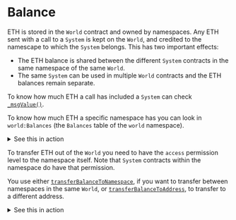 
# Balance

ETH is stored in the `World` contract and owned by namespaces.
Any ETH sent with a call to a `System` is kept on the `World`, and credited to the namescape to which the `System` belongs.
This has two important effects:

- The ETH balance is shared between the different `System` contracts in the same namespace of the same `World`.
- The same `System` can be used in multiple `World` contracts and the ETH balances remain separate.

To know how much ETH a call has included a `System` can check [`_msgValue()`](https://github.com/latticexyz/mud/blob/main/packages/world/src/WorldContext.sol#L34-L36).

To know how much ETH a specific namespace has you can look in `world:Balances` (the `Balances` table of the `world` namespace).

<details>

<summary>See this in action</summary>

1. Have a MUD application running.
   The easiest way to do this is to [run the template locally](/template/typescript/getting-started).

1. Here we are not concerned with the client, so change to the `contracts` page.
   Because we are not concerned with the client, all the file names will be relative to `.../packages/contracts`.

   ```sh copy
   cd packages/contracts
   ```

1. Create a `.env` file with:

   - `PRIVATE_KEY` - the private key of an account that has ETH on the blockchain.
   - `WORLD_ADDRESS` - the address of the `World` to which you add the namespace.

   If you are using the template with a fresh `pnpm dev`, then you can use this `.env`:

   ```sh filename=".env" copy
   # Anvil default private key for the second account
   # (NOT the account that deployed the World)
   PRIVATE_KEY=0x59c6995e998f97a5a0044966f0945389dc9e86dae88c7a8412f4603b6b78690d

   # Address for the world we are extending
   WORLD_ADDRESS=0x6e9474e9c83676b9a71133ff96db43e7aa0a4342
   ```

1. Create this file as `scripts/GetBalance.s.sol`.

   ```solidity filename="GetBalance.s.sol" copy
   // SPDX-License-Identifier: MIT
   pragma solidity >=0.8.21;

   import { Script } from "forge-std/Script.sol";
   import { console } from "forge-std/console.sol";
   import { Balances } from "@latticexyz/world/src/codegen/tables/Balances.sol";
   import { StoreSwitch } from "@latticexyz/store/src/StoreSwitch.sol";
   import { ResourceId } from "@latticexyz/store/src/ResourceId.sol";
   import { WorldResourceIdLib } from "@latticexyz/world/src/WorldResourceId.sol";

   contract GetBalance is Script {
     function run() external {
       address worldAddress = vm.envAddress("WORLD_ADDRESS");
       StoreSwitch.setStoreAddress(worldAddress);
       console.log("World at:", worldAddress);
       ResourceId namespaceResource = WorldResourceIdLib.encodeNamespace(bytes14(""));
       console.log("Namespace ID: %x", uint256(ResourceId.unwrap(namespaceResource)));
       uint256 balance = Balances.get(namespaceResource);
       console.log("Balance: %d wei", balance);
     }
   }
   ```

   <details>

   <summary>Explanation</summary>

   ```solidity
   // SPDX-License-Identifier: MIT
   pragma solidity >=0.8.21;
   ```

   Standard Solidity boilerplate

   ```solidity
   import { Script } from "forge-std/Script.sol";
   import { console } from "forge-std/console.sol";
   ```

   Standard [`forge` script](https://book.getfoundry.sh/tutorials/solidity-scripting) boilerplate.

   ```solidity
   import { Balances } from "@latticexyz/world/src/codegen/tables/Balances.sol";
   ```

   The `Balances` table contains namespace balances.
   Note that while this table's Solidity code is available as part of the library, it is a standard MUD table and as such gets created from [a `mud.config.ts` file](https://github.com/latticexyz/mud/blob/main/packages/world/mud.config.ts#L55-L62).

   ```solidity
   import { StoreSwitch } from "@latticexyz/store/src/StoreSwitch.sol";
   ```

   We need [this file](https://github.com/latticexyz/mud/blob/main/packages/store/src/StoreSwitch.sol) to specify the `World`'s address.

   ```solidity
   import { ResourceId } from "@latticexyz/store/src/ResourceId.sol";
   import { WorldResourceIdLib } from "@latticexyz/world/src/WorldResourceId.sol";
   ```

   We need the namespace's `ResourceId`.

   ```solidity
   contract GetBalance is Script {
       function run() external {
           address worldAddress = vm.envAddress("WORLD_ADDRESS");
   ```

   Get `WORLD_ADDRESS` from `.env`.

   ```solidity
          StoreSwitch.setStoreAddress(worldAddress);
          console.log("World at:", worldAddress);
   ```

   [Set the address of the `World`](https://github.com/latticexyz/mud/blob/main/packages/store/src/StoreSwitch.sol#L58-L65) so future data calls to go to the correct location.

   ```solidity
          ResourceId namespaceResource = WorldResourceIdLib.encodeNamespace(bytes14(""));
          console.log("Namespace ID: %x", uint256(ResourceId.unwrap(namespaceResource)));
   ```

   Create the `ResourceId` for the root namespace.

   ```solidity
          uint256 balance = Balances.get(namespaceResource);
          console.log("Balance: %d wei", balance);
      }
   }
   ```

   Finally, get the balance from the `world:Balances` table.

   </details>

1. Source the `.env` file (we are going to use the variables there to transfer ETH to the root namespace's account).

   ```sh copy
   source .env
   ```

1. Run the script.

   ```sh copy
   forge script script/GetBalance.s.sol --rpc-url http://localhost:8545
   ```

   The balance should be zero for now.

1. To allow `increment` to accept wei, edit `src/systems/IncrementSystem.sol` to make it `payable`:

   <CollapseCode>

   ```solidity filename="IncrementSystem.sol" showLineNumbers copy {8}
   // SPDX-License-Identifier: MIT
   pragma solidity >=0.8.21;

   import { System } from "@latticexyz/world/src/System.sol";
   import { Counter } from "../codegen/index.sol";

   contract IncrementSystem is System {
     function increment() public payable returns (uint32) {
       uint32 counter = Counter.get();
       uint32 newValue = counter + 1;
       Counter.set(newValue);
       return newValue;
     }
   }
   ```

   </CollapseCode>

1. `pnpm dev` deploys the new code, but it deploys it to a new `World`.
   Restart `pnpm dev` to have a `World` in the same address as before.

1. Call `increment` with ETH.

   ```sh copy
   cast send --private-key $PRIVATE_KEY 0x6E9474e9c83676B9A71133FF96Db43E7AA0a4342 --value 1ether "increment()"
   ```

1. Run the script again to see that the balance is higher.

   ```sh copy
   forge script script/GetBalance.s.sol --rpc-url http://localhost:8545
   ```

</details>

To transfer ETH out of the `World` you need to have the `access` permission level to the namespace itself.
Note that `System` contracts within the namespace do have that permission.

You use either [`transferBalanceToNamespace`](https://github.com/latticexyz/mud/blob/main/packages/world/src/modules/core/implementations/BalanceTransferSystem.sol#L23-L52), if you want to transfer between namespaces in the same `World`, or [`transferBalanceToAddress`](https://github.com/latticexyz/mud/blob/main/packages/world/src/modules/core/implementations/BalanceTransferSystem.sol#L54-L77), to transfer to a different address.

<details>

<summary>See this in action</summary>

These steps assume you already transferred 1 ether to the root namespace.

1. Run this command to transfer 10 wei to the zero address.

   ```sh copy
   cast send --private-key $PRIVATE_KEY 0x6E9474e9c83676B9A71133FF96Db43E7AA0a4342 "transferBalanceToAddress(bytes32,address,uint256)" 0x6e73000000000000000000000000000000000000000000000000000000000000 `cast address-zero` 10
   ```

1. See that the namespace's balance is lower by 10 wei.

   ```sh copy
   forge script script/GetBalance.s.sol --rpc-url http://localhost:8545
   ```

1. See that 10 wei have been deducted from the balance of the `World`.

   ```sh copy
   cast balance $WORLD_ADDRESS
   ```

</details>
